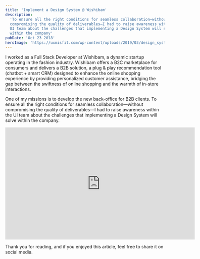 ```yaml
---
title: 'Implement a Design System @ Wishibam'
description:
  'To ensure all the right conditions for seamless collaboration—without
  compromising the quality of deliverables—I had to raise awareness within the
  UI team about the challenges that implementing a Design System will solve
  within the company'
pubDate: 'Oct 23 2018'
heroImage: 'https://uxmisfit.com/wp-content/uploads/2019/03/design_systems_featured.jpg'
---
```


I worked as a Full Stack Developer at Wishibam, a dynamic startup operating in
the fashion industry. Wishibam offers a B2C marketplace for consumers and
delivers a B2B solution, a plug & play recommendation tool (chatbot + smart CRM)
designed to enhance the online shopping experience by providing personalized
customer assistance, bridging the gap between the swiftness of online shopping
and the warmth of in-store interactions.

One of my missions is to develop the new back-office for B2B clients. To ensure
all the right conditions for seamless collaboration—without compromising the
quality of deliverables—I had to raise awareness within the UI team about the
challenges that implementing a Design System will solve within the company.

<iframe
  src='https://docs.google.com/presentation/d/e/2PACX-1vRKChmlgDJ70hA1Q11XzdeGrJCLJ3eSwLmHVKbaIlkPtHAaSbD7OdE-l-FPwYhWiZu_FGVp6x0teQGb/embed?start=false&loop=false&delayms=3000'
  frameborder='0'
  width='600'
  height='356'
  allowfullscreen
  mozallowfullscreen
  webkitallowfullscreen></iframe>

Thank you for reading, and if you enjoyed this article, feel free to share it on
social media.
